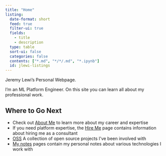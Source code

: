 ```yaml
---
title: "Home"
listing:
  date-format: short
  feed: true
  filter-ui: true
  fields:
    - title
    - description
  type: table
  sort-ui: false
  categories: false
  contents: ["*.md", "*/*/.md", "*.ipynb"]
  id: jlewi-listings
---
```


Jeremy Lewi's Personal Webpage.

I'm an ML Platform Engineer. On this site you can learn all about 
my professional work.

## Where to Go Next 
* Check out [About Me](about) to learn more about my career and expertise
* If you need platform expertise, the [Hire Me](hire) page contains information about hiring me as a consultant
* [OSS](oss) A collection of open source projects I've been involved with
* [My notes](notes) pages contain my personal notes about various technologies I work with 

::: {#jlewi-listings}
:::
